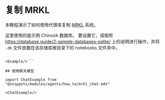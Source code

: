 # 复制 MRKL

本教程演示了如何使用代理来复制 [MRKL](https://arxiv.org/pdf/2205.00445.pdf) 系统。

这里使用的是示例 Chinook 数据库。
要设置它，请按照 https://database.guide/2-sample-databases-sqlite/ 上的说明进行操作，并将 `.db` 文件放置在该存储库根目录下的 notebooks 文件夹中。

```import Example from "@snippets/modules/agents/how_to/mrkl.mdx"

<Example/>```

## 使用聊天模型

import ChatExample from "@snippets/modules/agents/how_to/mrkl_chat.mdx"

<ChatExample/>
